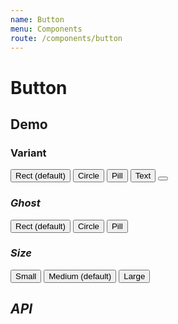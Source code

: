 ```yaml
---
name: Button
menu: Components
route: /components/button
---
```




# Button

## Demo

### Variant

<Playground>
  <Container>
    <Button variant="rect">Rect (default)</Button>
    <Button variant="circle">Circle</Button>
    <Button variant="pill">Pill</Button>
    <Button variant="text">Text</Button>
    <Button variant="icon">
      <i className="fas fa-heart" />
    </Button>
  </Container>
</Playground>

### Ghost

<Playground>
  <Container>
    <Button ghost variant="rect">
      Rect (default)
    </Button>
    <Button ghost variant="circle">
      Circle
    </Button>
    <Button ghost variant="pill">
      Pill
    </Button>
  </Container>
</Playground>

### Size

<Playground>
  <Container>
    <Button size="small">Small</Button>
    <Button size="medium">Medium (default)</Button>
    <Button size="large">Large</Button>
  </Container>
</Playground>

## API

<Props of={Button} />
